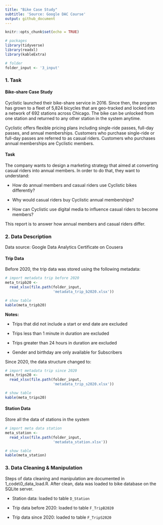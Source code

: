 ---
title: "Bike Case Study"
subtitle: 'Source: Google DAC Course'
output: github_document
---

```{r setup, include=FALSE}
knitr::opts_chunk$set(echo = TRUE)

# packages
library(tidyverse)
library(readxl)
library(kableExtra)

# folder
folder_input <- '3_input'


```

### 1. Task

#### Bike-share Case Study

Cyclistic launched their bike-share service in 2016. Since then, the program has grown to a fleet of 5,824 bicycles that are geo-tracked and locked into a network of 692 stations across Chicago. The bike can be unlocked from one station and returned to any other station in the system anytime.

Cyclistic offers flexible pricing plans including single-ride passes, full-day passes, and annual memberships. Customers who purchase single-ride or full-day passes are referred to as casual riders. Customers who purchases annual memberships are Cyclistic members.

#### Task

The company wants to design a marketing strategy that aimed at converting casual riders into annual members. In order to do that, they want to understand:

-   How do annual members and casual riders use Cyclistic bikes differently?

-   Why would casual riders buy Cyclistic annual memberships?

-   How can Cyclistic use digital media to influence casual riders to become members?

This report is to answer how annual members and casual riders differ.

### 2. Data Description

Data source: Google Data Analytics Certificate on Cousera

#### Trip Data

Before 2020, the trip data was stored using the following metadata:

```{r metadata tripb20, echo=FALSE}

# import metadata trip before 2020
meta_tripb20 <- 
  read_xlsx(file.path(folder_input, 
                      'metadata_trip_b2020.xlsx'))

# show table
kable(meta_tripb20)


```

**Notes:**

-   Trips that did not include a start or end date are excluded

-   Trips less than 1 minute in duration are excluded

-   Trips greater than 24 hours in duration are excluded

-   Gender and birthday are only available for Subscribers

Since 2020, the data structure changed to:

```{r metadata trips20, echo=FALSE}

# import metadata trip since 2020
meta_trips20 <- 
  read_xlsx(file.path(folder_input,
                      'metadata_trip_s2020.xlsx'))

# show table
kable(meta_trips20)

```

#### Station Data

Store all the data of stations in the system

```{r metadata station, echo=FALSE}

# import meta data station
meta_station <- 
  read_xlsx(file.path(folder_input,
                      'metadata_station.xlsx'))

# show table
kable(meta_station)

```

### 3. Data Cleaning & Manipulation

Steps of data cleaning and manipulation are documented in 1_code\\0_data_load.R. After clean, data was loaded to bike database on the SQLite server.

-   Station data: loaded to table `D_Station`

-   Trip data before 2020: loaded to table `F_TripB2020`

-   Trip data since 2020: loaded to table `F_TripS2020`

